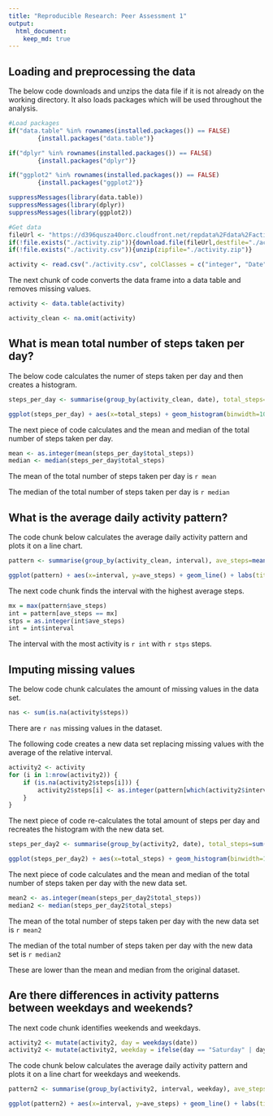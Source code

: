 ```yaml
---
title: "Reproducible Research: Peer Assessment 1"
output: 
  html_document:
    keep_md: true
---
```



## Loading and preprocessing the data

The below code downloads and unzips the data file if it is not already on the working directory. It also loads packages which will be used throughout the analysis.

```r
#Load packages
if("data.table" %in% rownames(installed.packages()) == FALSE) 
        {install.packages("data.table")}

if("dplyr" %in% rownames(installed.packages()) == FALSE) 
        {install.packages("dplyr")}

if("ggplot2" %in% rownames(installed.packages()) == FALSE) 
        {install.packages("ggplot2")}

suppressMessages(library(data.table))
suppressMessages(library(dplyr))
suppressMessages(library(ggplot2))

#Get data
fileUrl <- "https://d396qusza40orc.cloudfront.net/repdata%2Fdata%2Factivity.zip"
if(!file.exists("./activity.zip")){download.file(fileUrl,destfile="./activity.zip")}
if(!file.exists("./activity.csv")){unzip(zipfile="./activity.zip")}

activity <- read.csv("./activity.csv", colClasses = c("integer", "Date", "integer"))
```

The next chunk of code converts the data frame into a data table and removes missing values.


```r
activity <- data.table(activity)

activity_clean <- na.omit(activity)

```

## What is mean total number of steps taken per day?

The below code calculates the numer of steps taken per day and then creates a histogram.

```r

steps_per_day <- summarise(group_by(activity_clean, date), total_steps=sum(steps))

ggplot(steps_per_day) + aes(x=total_steps) + geom_histogram(binwidth=1000) + labs(title="Histogram of Total Number of Steps Per Day", x = "Total Steps", y = "Count")

```

The next piece of code calculates and the mean and median of the total number of steps taken per day.

```r

mean <- as.integer(mean(steps_per_day$total_steps))
median <- median(steps_per_day$total_steps)

```

The mean of the total number of steps taken per day is `r mean`

The median of the total number of steps taken per day is `r median` 

## What is the average daily activity pattern?

The code chunk below calculates the average daily activity pattern and plots it on a line chart.

```r

pattern <- summarise(group_by(activity_clean, interval), ave_steps=mean(steps))

ggplot(pattern) + aes(x=interval, y=ave_steps) + geom_line() + labs(title="Average Daily Activity Pattern", x = "Interval", y = "Ave Steps")

```

The next code chunk finds the interval with the highest average steps.

```r

mx = max(pattern$ave_steps)
int = pattern[ave_steps == mx]
stps = as.integer(int$ave_steps)
int = int$interval

```

The interval with the most activity is `r int` with `r stps` steps.

## Imputing missing values

The below code chunk calculates the amount of missing values in the data set.

```r

nas <- sum(is.na(activity$steps))

```

There are `r nas` missing values in the dataset.

The following code creates a new data set replacing missing values with the average of the relative interval.

```r

activity2 <- activity 
for (i in 1:nrow(activity2)) {
    if (is.na(activity2$steps[i])) {
        activity2$steps[i] <- as.integer(pattern[which(activity2$interval[i] == pattern$interval), ]$ave_steps)
    }
}

```

The next piece of code re-calculates the total amount of steps per day and recreates the histogram with the new data set.

```r

steps_per_day2 <- summarise(group_by(activity2, date), total_steps=sum(steps))

ggplot(steps_per_day2) + aes(x=total_steps) + geom_histogram(binwidth=1000) + labs(title="Histogram of Total Number of Steps Per Day (New Dataset)", x = "Total Steps", y = "Count")

```

The next piece of code calculates and the mean and median of the total number of steps taken per day with the new data set.

```r

mean2 <- as.integer(mean(steps_per_day2$total_steps))
median2 <- median(steps_per_day2$total_steps)

```

The mean of the total number of steps taken per day with the new data set is `r mean2`

The median of the total number of steps taken per day with the new data set is `r median2` 

These are lower than the mean and median from the original dataset.

## Are there differences in activity patterns between weekdays and weekends?

The next code chunk identifies weekends and weekdays.

```r

activity2 <- mutate(activity2, day = weekdays(date))
activity2 <- mutate(activity2, weekday = ifelse(day == "Saturday" | day == "Saturday", "Weekends", "Weekdays"))

```

The code chunk below calculates the average daily activity pattern and plots it on a line chart for weekdays and weekends.

```r

pattern2 <- summarise(group_by(activity2, interval, weekday), ave_steps=mean(steps))

ggplot(pattern2) + aes(x=interval, y=ave_steps) + geom_line() + labs(title="Average Daily Activity Pattern", x = "Interval", y = "Ave Steps") + facet_grid(weekday ~ .)

```